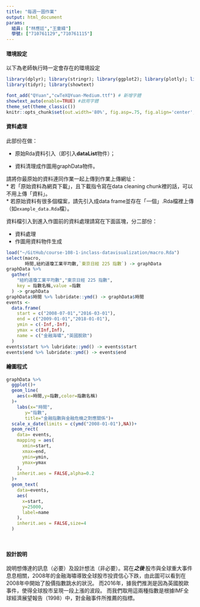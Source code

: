 ```yaml
---
title: "每週一圖作業"
output: html_document
params:
  組員: ["林應廷","王童緯"]  
  學號: ["710761129","710761115"]
---
```


#### 環境設定

以下為老師執行時一定會存在的環境設定
```r
library(dplyr); library(stringr); library(ggplot2); library(plotly); library(lubridate); library(readr);library(readxl)
library(tidyr); library(showtext)

font_add("QYuan","cwTeXQYuan-Medium.ttf") # 新增字體
showtext_auto(enable=TRUE) #啟用字體
theme_set(theme_classic())
knitr::opts_chunk$set(out.width='80%', fig.asp=.75, fig.align='center', fig.showtext=T)
```

#### 資料處理

此部份在做：

  * 原始Rda資料引入（即引入**dataList**物件）；
  
  * 資料清理成作圖用graphData物件。

請將你最原始的資料連同作業一起上傳到作業上傳網址：  
  * 若「原始資料為網頁下載」，且下載指令寫在data cleaning chunk裡的話，可以不用上傳「資料」。  
  * 若原始資料有很多個檔案，請先引入成data frame並存在「一個」.Rda檔裡上傳（如`example_data.Rda`檔）。  

資料檔引入到進入作圖前的資料處理請寫在下面區塊，分二部份：

  * 資料處理  
  * 作圖用資料物件生成
  
```r
load("~/GitHub/course-108-1-inclass-datavisualization/macro.Rda")
select(macro,
       時間,紐約道瓊工業平均數,`東京日經 225 指數`) -> graphData
graphData %>%
  gather(
    "紐約道瓊工業平均數","東京日經 225 指數",
    key = 指數名稱,value =指數 
  ) -> graphData
graphData$時間 %>% lubridate::ymd() -> graphData$時間
events <- 
  data.frame(
    start = c("2008-07-01","2016-03-01"),
    end = c("2009-01-01","2018-01-01"),
    ymin = c(-Inf,-Inf),
    ymax = c(Inf,Inf),
    name = c("金融海嘯","英國脫歐")
  )
events$start %>% lubridate::ymd() -> events$start
events$end %>% lubridate::ymd() -> events$end
```

#### 繪圖程式

```r
graphData %>%
  ggplot()+
  geom_line(
    aes(x=時間,y=指數,color=指數名稱)
  )+
    labs(x="時間",
       y="指數",
       title="金融指數與金融危機之對應關係")+
  scale_x_date(limits = c(ymd("2008-01-01"),NA))+
  geom_rect(
    data= events,
    mapping = aes(
      xmin=start,
      xmax=end,
      ymin=ymin,
      ymax=ymax
    ),
    inherit.aes = FALSE,alpha=0.2
  )+
  geom_text(
    data=events,
    aes(
      x=start,
      y=25000,
      label=name
    ),
    inherit.aes = FALSE,size=4
  )

  
```



#### 設計說明
說明想傳達的訊息（必要）及設計想法（非必要）。寫在***之後
*** 
股市與全球重大事件息息相關，2008年的金融海嘯導致全球股市投資信心下跌，由此圖可以看到在2008年中開始了股價指數跳水的狀況。
而2016年，據我們推測是因為英國脫歐事件，使得全球股市呈現一段上漲的波段。
而我們取用這兩種指數是根據IMF全球經濟展望報告（1998）中，對金融事件所推薦的指標。
